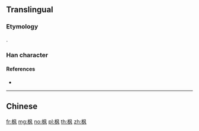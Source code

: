==Translingual==

===Etymology===
{{Han simp|楓|f=風|t=风}}.

===Han character===
{{Han char|rn=75|rad=木|as=04|sn=8|canj=DHNK|four=47910|ids=⿰木风}}

====References====
* {{Han ref|hdz=21173.130|uh=67AB|ud=26539}}

----

==Chinese==
{{zh-see|楓}}

[[fr:枫]]
[[mg:枫]]
[[no:枫]]
[[pl:枫]]
[[th:枫]]
[[zh:枫]]